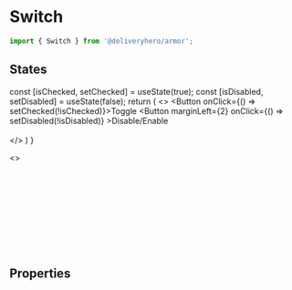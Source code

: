 
<Meta title="Components/Switch" component={Switch} />

# Switch

```js
import { Switch } from '@deliveryhero/armor';
```

## States

  const [isChecked, setChecked] = useState(true);
  const [isDisabled, setDisabled] = useState(false);
  return (
    <>
        <Button onClick={() => setChecked(!isChecked)}>Toggle</Button>
        <Button marginLeft={2} onClick={() => setDisabled(!isDisabled)} >Disable/Enable</Button>
        <br />
        <br />
        <Switch checked={isChecked} disabled={isDisabled} label="External control" />
    </>
  )
}

<Preview>
    <Story name="States" height="360px">
        <>
            <Switch label="Default" />
            <br />
            <br />
            <Switch defaultChecked label="Switched by default" />
            <br />
            <br />
            <Switch disabled label="OFF, disabled" />
            <br />
            <br />
            <Switch checked disabled label="ON, disabled" />
            <br />
            <br />
            <br />
            <br />
            <MyDynamicSwitch />
        </>
    </Story>
</Preview>

## Properties

<Props of={Switch} />

